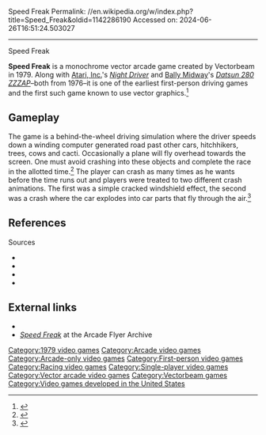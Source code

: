 Speed Freak
Permalink: //en.wikipedia.org/w/index.php?title=Speed_Freak&oldid=1142286190
Accessed on: 2024-06-26T16:51:24.503027



------
Speed Freak
{{Short description|1979 video game}}
{{more citations needed|date=February 2013}}

{{Infobox video game
|title= Speed Freak
|image= File:Speed_Freak_screenshot.jpg
|caption=
|developer = [[Vectorbeam]]
|publisher = [[Vectorbeam]]
|designer= Larry Rosenthal
|released = [[1979 in video gaming|March 1979]]<ref>{{harv|Gaming History|2009}}</ref>
|platforms= [[Arcade game|Arcade]]
|genre = [[Racing video game|Racing]]
|modes = [[Single-player video game|Single-player]]
|arcade system= [[Vectorbeam]] hardware
}}
'''Speed Freak''' is a monochrome vector arcade game created by Vectorbeam in 1979. Along with [[Atari, Inc.]]'s ''[[Night Driver (arcade game)|Night Driver]]'' and [[Midway Games|Bally Midway]]'s ''[[Datsun 280 ZZZAP]]''–both from 1976–it is one of the earliest first-person driving games and the first such game known to use vector graphics.<ref>{{harv|Yu|2002}}</ref>

==Gameplay==

The game is a behind-the-wheel driving simulation where the driver speeds down a winding computer generated road past other cars, hitchhikers, trees, cows and cacti. Occasionally a plane will fly overhead towards the screen. One must avoid crashing into these objects and complete the race in the allotted time.<ref>{{cite book|title=Speed Freak Operating Manual|year=1979|chapter=1|page=2}}</ref> The player can crash as many times as he wants before the time runs out and players were treated to two different crash animations. The first was a simple cracked windshield effect, the second was a crash where the car explodes into car parts that fly through the air.<ref>{{cite book|title=Speed Freak Operating Manual|year=1979|chapter=2|page=3}}</ref>

==References==
{{Reflist}}

;Sources
*{{cite web|url=http://www.arcade-history.com/?n=speed-freak&page=detail&id=2578|title=Speed Freak: The [Coin-Op] Arcade Video Game|publisher=Gaming History|date=2009-08-28|accessdate=2014-12-27|ref={{harvid|Gaming History|2009}}}}
*{{cite book|url=https://archive.org/download/ArcadeGameManualSpeedfreak/speedfreak.pdf|title=Speed Freak: Operation and Maintenance Manual|year=1979|publisher=Vectorbeam|location=Union City, CA|ref={{harvid|Speed Freak Operating Manual|1979}}}}
*{{cite book|url=https://books.google.com/books?id=XiM0ntMybNwC|title=The Video Game Explosion: A History from PONG to Playstation and Beyond|last=Wolf|first=Mark J. P.|year=2008|publisher=Greenwood|location=Westport, CT|isbn=978-0-313-33868-7}}
*{{cite news|url=http://articles.baltimoresun.com/2002-01-24/entertainment/0201240282_1_gran-turismo-3-atari-racing-game|title=Pedal To The Metal: From arcade classics' sparse graphics to today's lifelike games, racing titles have come a long way|last=Yu|first=Andrea|work=[[The Baltimore Sun]]|date=2002-01-24|accessdate=2014-12-27}}

==External links==
*{{KLOV game|id=9707|name=Speed Freak}}
*[http://flyers.arcade-museum.com/?page=flyer&db=videodb&id=1724&image=1 ''Speed  Freak''] at the Arcade Flyer Archive

[[Category:1979 video games]]
[[Category:Arcade video games]]
[[Category:Arcade-only video games]]
[[Category:First-person video games]]
[[Category:Racing video games]]
[[Category:Single-player video games]]
[[Category:Vector arcade video games]]
[[Category:Vectorbeam games]]
[[Category:Video games developed in the United States]]